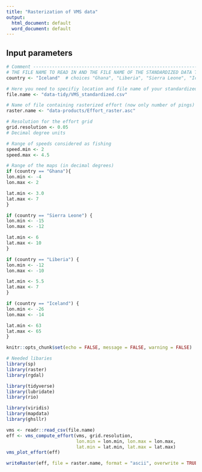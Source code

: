 ```yaml
---
title: "Rasterization of VMS data"
output:
  html_document: default
  word_document: default
---
```


## Input parameters

```r
# Comment ----------------------------------------------------------------------
# THE FILE NAME TO READ IN AND THE FILE NAME OF THE STANDARDIZED DATA TO SAVE
country <- "Iceland"  # choices "Ghana", "Liberia", "Sierra Leone", "Iceland"

# Here you need to specifiy location and file name of your standardized data:
file.name <- "data-tidy/VMS_standardized.csv"

# Name of file containing rasterized effort (now only number of pings)
raster.name <- "data-products/Effort_raster.asc"

# Resolution for the effort grid
grid.resolution <- 0.05
# Decimal degree units

# Range of speeds considered as fishing
speed.min <- 2
speed.max <- 4.5

# Range of the maps (in decimal degrees)
if (country == "Ghana"){
lon.min <- -4
lon.max <- 2

lat.min <- 3.0
lat.max <- 7
}

if (country == "Sierra Leone") {
lon.min <- -15
lon.max <- -12

lat.min <- 6
lat.max <- 10
}

if (country == "Liberia") {
lon.min <- -12
lon.max <- -10

lat.min <- 5.5
lat.max <- 7
}

if (country == "Iceland") {
lon.min <- -26
lon.max <- -14

lat.min <- 63
lat.max <- 65
}
```

```r
knitr::opts_chunk$set(echo = FALSE, message = FALSE, warning = FALSE)
```

```r
# Needed libaries
library(sp)
library(raster)
library(rgdal)

library(tidyverse)
library(lubridate)
library(rio)

library(viridis)
library(mapdata)
library(ghsllr)
```


```r
vms <- readr::read_csv(file.name)
eff <- vms_compute_effort(vms, grid.resolution,
                          lon.min = lon.min, lon.max = lon.max,
                          lat.min = lat.min, lat.max = lat.max)
vms_plot_effort(eff)

writeRaster(eff, file = raster.name, format = "ascii", overwrite = TRUE)

```

